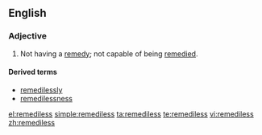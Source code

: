==English==

===Adjective===
{{en-adj|-}}

#Not having a [[remedy]]; not capable of being [[remedy|remedied]].

====Derived terms====
* [[remedilessly]]
* [[remedilessness]]

[[el:remediless]]
[[simple:remediless]]
[[ta:remediless]]
[[te:remediless]]
[[vi:remediless]]
[[zh:remediless]]